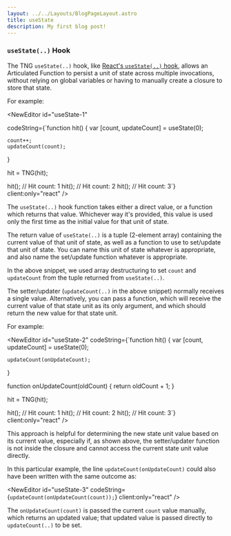 ```yaml
---
layout: ../../Layouts/BlogPageLayout.astro
title: useState
description: My first blog post!
---
```



### `useState(..)` Hook

The TNG `useState(..)` hook, like [React's `useState(..)` hook](https://reactjs.org/docs/hooks-state.html), allows an Articulated Function to persist a unit of state across multiple invocations, without relying on global variables or having to manually create a closure to store that state.

For example:

<NewEditor id="useState-1" 

codeString={`function hit() {
    var [count, updateCount] = useState(0);

    count++;
    updateCount(count);
}

hit = TNG(hit);

hit();       // Hit count: 1
hit();       // Hit count: 2
hit();       // Hit count: 3`}
client:only="react"
/>

The `useState(..)` hook function takes either a direct value, or a function which returns that value. Whichever way it's provided, this value is used only the first time as the initial value for that unit of state.

The return value of `useState(..)` is a tuple (2-element array) containing the current value of that unit of state, as well as a function to use to set/update that unit of state. You can name this unit of state whatever is appropriate, and also name the set/update function whatever is appropriate.

In the above snippet, we used array destructuring to set `count` and `updateCount` from the tuple returned from `useState(..)`.

The setter/updater (`updateCount(..)` in the above snippet) normally receives a single value. Alternatively, you can pass a function, which will receive the current value of that state unit as its only argument, and which should return the new value for that state unit.

For example:

<NewEditor id="useState-2" 
codeString={`function hit() {
    var [count, updateCount] = useState(0);

    updateCount(onUpdateCount);
}

function onUpdateCount(oldCount) {
    return oldCount + 1;
}

hit = TNG(hit);

hit();       // Hit count: 1
hit();       // Hit count: 2
hit();       // Hit count: 3`}
client:only="react"
/>

This approach is helpful for determining the new state unit value based on its current value, especially if, as shown above, the setter/updater function is not inside the closure and cannot access the current state unit value directly.

In this particular example, the line `updateCount(onUpdateCount)` could also have been written with the same outcome as:

<NewEditor id="useState-3" 
codeString={`updateCount(onUpdateCount(count));`}
client:only="react"
/>

The `onUpdateCount(count)` is passed the current `count` value manually, which returns an updated value; that updated value is passed directly to `updateCount(..)` to be set.
